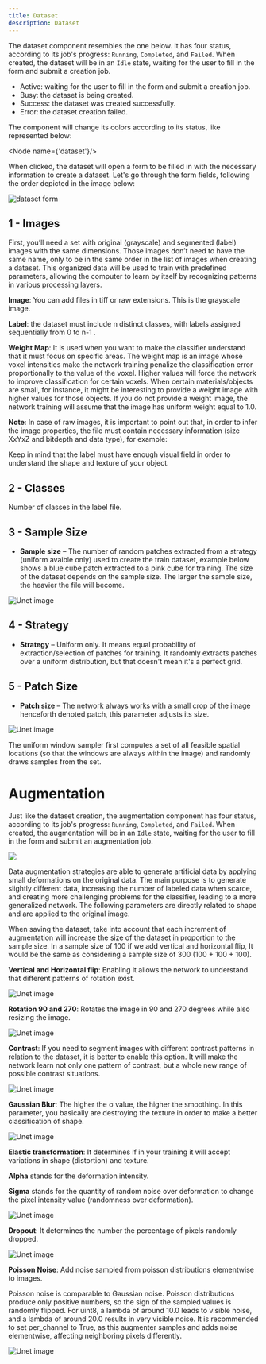 ```yaml
---
title: Dataset
description: Dataset
---
```


The dataset component resembles the one below. It has four status, according
to its job's progress: `Running`, `Completed`, and `Failed`. When created, 
the dataset will be in an `Idle` state, waiting for the user to fill in the
form and submit a creation job.

- Active: waiting for the user to fill in the form and submit a creation job.
- Busy: the dataset is being created.
- Success: the dataset was created successfully.
- Error: the dataset creation failed.

The component will change its colors according to its status, like represented
below:

<Node name={'dataset'}/>

When clicked, the dataset will open a form to be filled in with the necessary
information to create a dataset. Let's go through the form fields, following
the order depicted in the image below:

<div style={{ display: 'flex', flexDirection: 'column', alignItems: 'center', marginBottom: '20px', textAlign: 'justify' }}>
  <img src="/dive/assets/dataset_ui.png" alt="dataset form" style={{ height: '450px', width: 'auto' }} />
</div>


## 1 - Images

First, you’ll need a set with original (grayscale) and segmented (label) images with the same dimensions. Those images don’t need to have the same name, only to be in the same order in the list of images when creating a dataset. This organized data will be used to train with predefined parameters, allowing the computer to learn by itself by recognizing patterns in various processing layers.

**Image**: You can add files in tiff or raw extensions. This is the grayscale image.

**Label**: the dataset must include  n distinct classes, with labels assigned sequentially from 0 to n-1 .

**Weight Map**: It is used when you want to make the classifier understand that it must focus on specific areas. The weight map is an image whose voxel intensities make the network training penalize the classification error proportionally to the value of the voxel. Higher values will force the network to improve classification for certain voxels. When certain materials/objects are small, for instance, it might be interesting to provide a weight image with higher values for those objects. If you do not provide a weight image, the network training will assume that the image has uniform weight equal to 1.0.

**Note**: In case of raw images, it is important to point out that, in order to infer the image properties, the file must contain necessary information (size XxYxZ and bitdepth and data type), for example:

<Files>
  <File name="this_is_my_float_file_200x200x100_16float.raw" />
  <File name="this_is_my_int_file_200x200x100_32bits.raw" />
  <File name="this_is_my_uint_file_200x200x100_16bits.raw" />
</Files>

<Callout type="warn">
Keep in mind that the label must have enough visual field in order to understand the shape and texture of your object.
</Callout>

## 2 - Classes

Number of classes in the label file.

## 3 - Sample Size
- **Sample size** – The number of random patches extracted from a strategy (uniform avaible only) used to create the train dataset, example below shows a blue cube patch extracted to a pink cube for training. The size of the dataset depends on the sample size. The larger the sample size, the heavier the file will become.

<div style={{ display: 'flex', flexDirection: 'column', alignItems: 'center', marginBottom: '10px', textAlign: 'justify' }}>
  <img src="/dive/assets/patches.png" alt="Unet image" style={{ width: '500px', height: 'auto' }} />
</div>

## 4 - Strategy

- **Strategy** – Uniform only. It means equal probability of extraction/selection of patches for training. It randomly extracts patches over a uniform distribution, but that doesn't mean it's a perfect grid.

## 5 - Patch Size

- **Patch size** – The network always works with a small crop of the image henceforth denoted patch, this parameter adjusts its size.

<div style={{ display: 'flex', flexDirection: 'column', alignItems: 'center', marginBottom: '10px', textAlign: 'justify' }}>
  <img src="/dive/assets/random_sampling.png" alt="Unet image" style={{ width: '500px', height: 'auto' }} />
  <p style={{ marginTop: '10px', textAlign: 'justify', maxWidth: '500px' }}> The uniform window sampler first computes a set of all feasible spatial locations (so that the windows are always within the image) and randomly draws samples from the set.</p>
</div>

# Augmentation

Just like the dataset creation, the augmentation component has four status, 
according to its job's progress: `Running`, `Completed`, and `Failed`. When 
created, the augmentation will be in an `Idle` state, waiting for the user 
to fill in the form and submit an augmentation job.

<Node name='augmentation' />


<div style={{ display: 'flex', flexDirection: 'column', alignItems: 'center', marginBottom: '20px', textAlign: 'justify' }}>
  <img src="/dive/assets/augmentation_ui.png" style={{ height: '450px', width: 'auto' }} />
</div>

Data augmentation strategies are able to generate artificial data by applying small deformations on the original data. The main purpose is to generate slightly different data, increasing the number of labeled data when scarce, and creating more challenging problems for the classifier, leading to a more generalized network. The following parameters are directly related to shape and are applied to the original image.

<Callout title="Watch out!" type="error">
When saving the dataset, take into account that each increment of augmentation will increase the size of the dataset in proportion to the sample size. In a sample size of 100 if we add vertical and horizontal flip, It would be the same as considering a sample size of 300 (100 + 100 + 100).
</Callout>


**Vertical and Horizontal flip**: Enabling it allows the network to understand that different patterns of rotation exist.

<div style={{ display: 'flex', flexDirection: 'column', alignItems: 'center', marginBottom: '10px', textAlign: 'justify' }}>
  <img src="/dive/assets/vertical_flip.png" alt="Unet image" style={{ height: '200px', width: 'auto' }} />
</div>

**Rotation 90 and 270**: Rotates the image in 90 and 270 degrees while also resizing the image.

<div style={{ display: 'flex', flexDirection: 'column', alignItems: 'center', marginBottom: '10px', textAlign: 'justify' }}>
  <img src="/dive/assets/rot90270.png" alt="Unet image" style={{ height: '200px', width: 'auto' }} />
</div>

**Contrast**: If you need to segment images with different contrast patterns in relation to the dataset, it is better to enable this option. It will make the network learn not only one pattern of contrast, but a whole new range of possible contrast situations.

<div style={{ display: 'flex', flexDirection: 'column', alignItems: 'center', marginBottom: '10px', textAlign: 'justify' }}>
  <img src="/dive/assets/contrast.png" alt="Unet image" style={{ height: '200px', width: 'auto' }} />
</div>

**Gaussian Blur**: The higher the σ value, the higher the smoothing. In this parameter, you basically are destroying the texture in order to make a better classification of shape.

<div style={{ display: 'flex', flexDirection: 'column', alignItems: 'center', marginBottom: '10px', textAlign: 'justify' }}>
  <img src="/dive/assets/gaussian_blur.png" alt="Unet image" style={{ height: '200px', width: 'auto' }} />
</div>

**Elastic transformation**: It determines if in your training it will accept variations in shape (distortion) and texture.
     
**Alpha** stands for the deformation intensity.
     
**Sigma** stands for the quantity of random noise over deformation to change the pixel intensity value (randomness over deformation).

<div style={{ display: 'flex', flexDirection: 'column', alignItems: 'center', marginBottom: '10px', textAlign: 'justify' }}>
  <img src="/dive/assets/alpha.png" alt="Unet image" style={{ height: '250px', width: 'auto' }} />
</div>


**Dropout**: It determines the number the percentage of pixels randomly dropped.

<div style={{ display: 'flex', flexDirection: 'column', alignItems: 'center', marginBottom: '10px', textAlign: 'justify' }}>
  <img src="/dive/assets/dropout.png" alt="Unet image" style={{ height: '200px', width: 'auto' }} />
</div>

**Poisson Noise**: Add noise sampled from poisson distributions elementwise to images.

Poisson noise is comparable to Gaussian noise. Poisson distributions produce only positive numbers, so the sign of the sampled values is randomly flipped. For uint8, a lambda of around 10.0 leads to visible noise, and a lambda of around 20.0 results in very visible noise. It is recommended to set per_channel to True, as this augmenter samples and adds noise elementwise, affecting neighboring pixels differently.

<div style={{ display: 'flex', flexDirection: 'column', alignItems: 'center', marginBottom: '10px', textAlign: 'justify' }}>
  <img src="/dive/assets/poisson.png" alt="Unet image" style={{ height: '200px', width: 'auto' }} />
</div>

